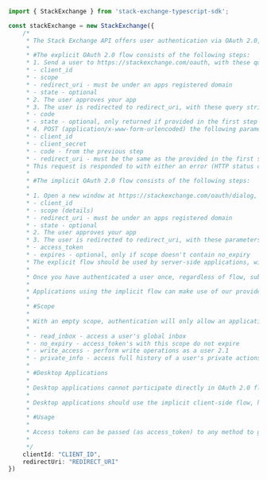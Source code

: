 ```typescript index.ts
import { StackExchange } from 'stack-exchange-typescript-sdk';

const stackExchange = new StackExchange({
    /*
     * The Stack Exchange API offers user authentication via OAuth 2.0, specifically templated after Facebook's implementation. There are two flows, an explicit grant for server side applications and an implicit one for pure browser based ones.
     * 
     * #The explicit OAuth 2.0 flow consists of the following steps:
     * 1. Send a user to https://stackexchange.com/oauth, with these query string parameters
     * - client_id
     * - scope
     * - redirect_uri - must be under an apps registered domain
     * - state - optional
     * 2. The user approves your app
     * 3. The user is redirected to redirect_uri, with these query string parameters
     * - code
     * - state - optional, only returned if provided in the first step
     * 4. POST (application/x-www-form-urlencoded) the following parameters to https://stackexchange.com/oauth/access_token
     * - client_id
     * - client_secret
     * - code - from the previous step
     * - redirect_uri - must be the same as the provided in the first step
     * This request is responded to with either an error (HTTP status code 400) or an access token of the form access_token=...&expires=1234. expires will only be set if scope does not include no_expiry, the use of which is strongly advised against unless your app truly needs perpetual access.
     * 
     * #The implicit OAuth 2.0 flow consists of the following steps:
     * 
     * 1. Open a new window at https://stackexchange.com/oauth/dialog, with these query string parameters
     * - client_id
     * - scope (details)
     * - redirect_uri - must be under an apps registered domain
     * - state - optional
     * 2. The user approves your app
     * 3. The user is redirected to redirect_uri, with these parameters in the hash
     * - access_token
     * - expires - optional, only if scope doesn't contain no_expiry
     * The explicit flow should be used by server-side applications, with special care taken to never leak client_secret. Client side applications should use the implicit flow.
     * 
     * Once you have authenticated a user once, regardless of flow, subsequent re-authorizations will occur without requiring user action. Naturally, should a user revoke an applications permissions then further action will be required to re-authorize.
     * 
     * Applications using the implicit flow can make use of our provided minimalistic Javascript SDK.
     * 
     * #Scope
     * 
     * With an empty scope, authentication will only allow an application to identify a user via the /me method. In order to access other information, different scope values must be sent. Multiple values may be sent in scope by comma or space delimitting them.
     * 
     * - read_inbox - access a user's global inbox
     * - no_expiry - access_token's with this scope do not expire
     * - write_access - perform write operations as a user 2.1
     * - private_info - access full history of a user's private actions on the site 2.1
     * 
     * #Desktop Applications
     * 
     * Desktop applications cannot participate directly in OAuth 2.0 flows, however the embeddable browser controls available in most frameworks make it possible to work around this limitation.
     * 
     * Desktop applications should use the implicit client-side flow, hosting the process within a browser control. For redirect_uri, a value of https://stackexchange.com/oauth/login_success should be used. Upon a successful authentication, access_token will be placed in the url hash as with a standard implicit authentication.
     * 
     * #Usage
     * 
     * Access tokens can be passed (as access_token) to any method to grant applications an increased throttle quota. When passing an access token an app must pass its request key as well, if you don't have a request key you can obtain one by registering your application on Stack Apps (http://stackapps.com/users/login?returnurl=/apps/oauth/register).
     * 
     */
    clientId: "CLIENT_ID",
    redirectUri: "REDIRECT_URI"
})
```